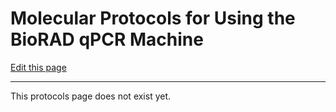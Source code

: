 # Molecular Protocols for Using the BioRAD qPCR Machine

[Edit this page](https://github.com/DrK-Lo/lotterhoslabprotocols/edit/main/molecprot_qPCRandBioRAD.qmd)

------------------------------------------------------------------------

This protocols page does not exist yet.
